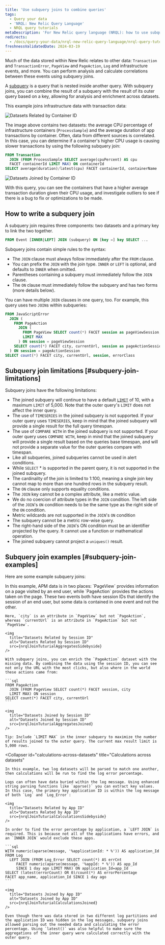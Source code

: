 ```yaml
---
title: 'Use subquery joins to combine queries'
tags:
  - Query your data
  - 'NRQL: New Relic Query Language'
  - NRQL query tutorials
metaDescription: 'For New Relic query language (NRQL): how to use subquery joins.'
redirects:
  - /docs/query-your-data/nrql-new-relic-query-language/nrql-query-tutorials/subquery-joins
freshnessValidatedDate: 2024-03-19
---
```








Much of the data stored within New Relic relates to other data: `Transaction` and `TransactionError`, `PageView` and `PageAction`, `Log` and infrastructure events, and more. You can perform analysis and calculate correlations between these events using subquery joins.

A [subquery](/docs/query-your-data/nrql-new-relic-query-language/get-started/subqueries-in-nrql) is a query that is nested inside another query. With subquery joins, you can combine the result of a subquery with the result of its outer query based on a key, allowing for analysis and enrichment across datasets.

This example joins infrastructure data with transaction data:

<img
  title="Datasets related by container ID"
  alt="Datasets Related by Container ID"
  src={nrqlJoinTuturialRowsSidebyside}
/>

The image above contains two datasets: the average CPU percentage of infrastructure containers (`ProcessSample`) and the average duration of app transactions by container. Often, data from different sources is correlated. In this case, you can determine if a container's higher CPU usage is causing slower transactions by using the following subquery join:

```sql
FROM Transaction
  JOIN (FROM ProcessSample SELECT average(cpuPercent) AS cpu
  FACET containerId LIMIT MAX) ON containerId
SELECT average(duration)/latest(cpu) FACET containerId, containerName
```
<img
  title="Datasets Joined by Container ID"
  alt="Datasets Joined by Container ID"
  src={nrqlJoinTuturialRowsJoined}
/>

With this query, you can see the containers that have a higher average transaction duration given their CPU usage, and investigate outliers to see if there is a bug to fix or optimizations to be made.

## How to write a subquery join

A subquery join requires three components: two datasets and a primary key to link the two together.

```sql
FROM Event [INNER|LEFT] JOIN (subquery) ON [key =] key SELECT ...
```

Subquery joins contain simple rules to the syntax:

* The `JOIN` clause must always follow immediately after the `FROM` clause.
* You can prefix the `JOIN`  with the join type. `INNER` or `LEFT` is optional, and defaults to `INNER` when omitted.
* Parentheses containing a subquery must immediately follow the `JOIN` clause.
* The `ON` clause must immediately follow the subquery and has two forms (more details below).

You can have multiple `JOIN` clauses in one query, too. For example, this query uses two `JOIN`s within subqueries:

```sql
FROM JavaScriptError
  JOIN (
    FROM PageAction
      JOIN (
        FROM PageView SELECT count(*) FACET session as pageViewSession, city
        LIMIT MAX
      ) ON session = pageViewSession
    SELECT count(*) FACET city, currentUrl, session as pageActionSession
  ) ON session = pageActionSession
SELECT count(*) FACET city, currentUrl, session, errorClass
```

## Subquery join limitations [#subquery-join-limitations]

Subquery joins have the following limitations:

* The joined subquery will continue to have a default [`LIMIT`](#sel-limit) of 10, with a
maximum `LIMIT` of 5,000. Note that the outer query's `LIMIT` does not affect the inner query.
* The use of `TIMESERIES` in the joined subquery is not supported. If your outer query uses
`TIMESERIES`, keep in mind that the joined subquery will provide a single result for the full
query timespan.
* The use of `COMPARE WITH` in the joined subquery is not supported. If your outer query uses
`COMPARE WITH`, keep in mind that the joined subquery will provide a single result based on the
queries base timespan, and will not provide a separate value for the outer queries compare with
timespan.
* Like all subqueries, joined subqueries cannot be used in alert conditions.
* While `SELECT` * is supported in the parent query, it is not supported in the joined subquery.
* The cardinality of the join is limited to 1:100, meaning a single join key cannot map to more
than one hundred rows in the subquery result.
* The `ON` clause only supports equality conditions.
* The `JOIN` key cannot be a complex attribute, like a metric value.
* We do no coercion of attribute types in the `JOIN` condition. The left side of the `JOIN`'s `ON`
condition needs to be the same type as the right side of the `ON` condition.
* Metric wildcards are not supported in the `JOIN`'s `ON` condition
* The subquery cannot be a metric row-wise query.
* The right-hand side of the `JOIN`'s ON condition must be an identifier projected by the query. It
cannot use a function or mathematical operation.
* The joined subquery cannot project a `uniques()` result.

## Subquery join examples [#subquery-join-examples]

Here are some example subquery joins:

<CollapserGroup>
  <Collapser
    id="add-missing-data"
    title="Add missing data"
  >
    In this example, APM data is in two places: `PageView` provides information on a page visited by an end user, while `PageAction` provides the actions taken on the page. These two events both have session IDs that identify the session of an end user, but some data is contained in one event and not the other.

    Here, `city` is an attribute in `PageView` but not `PageAction`, whereas `currentUrl` is an attribute in `PageAction` but not `PageView`.

    <img
      title="Datasets Related by Session ID"
      alt="Datasets Related by Session ID"
      src={nrqlJoinTuturialAggregatesSidebyside}
    />

    With subquery joins, you can enrich the `PageAction` dataset with the missing data. By combining the data using the session ID, you can see not only the URL with the most clicks, but also where in the world these actions came from:

    ```sql
    FROM PageAction
      JOIN (FROM PageView SELECT count(*) FACET session, city
      LIMIT MAX) ON session
    SELECT count(*) FACET city, currentUrl
    ```

    <img
      title="Datasets Joined by Session ID"
      alt="Datasets Joined by Session ID"
      src={nrqlJoinTuturialAggregatesJoined}
    />

    Tip: Include `LIMIT MAX` in the inner subquery to maximize the number of results joined to the outer query. The current max result limit is 5,000 rows.
  </Collapser>

  <Collapser
    id="calculations-across-datasets"
    title="Calculations across datasets"
  >
    In this example, two log datasets will be parsed to match one another, then calculations will be run to find the log error percentage.

    Logs can often have data buried within the log message. Using enhanced string parsing functions like `aparse()` you can extract key values. In this case, the primary key application ID is within the log message of both `Log` and `Log_Error`:

    <img
      title="Datasets Related by App ID"
      alt="Datasets Related by App ID"
      src={nrqlJoinTuturialCalculationsSidebyside}
    />

    In order to find the error percentage by application, a `LEFT JOIN` is required. This is because not all of the applications have errors, and an `INNER JOIN` would exclude these apps.

    ```sql
    WITH numeric(aparse(message, '%applicationId: * %')) AS application_Id
    FROM Log
      LEFT JOIN (FROM Log_Error SELECT count(*) AS errCnt
         FACET numeric(aparse(message, '%appId: * %')) AS app_Id
         SINCE 1 day ago LIMIT MAX) ON application_Id=app_Id
    SELECT (latest(errorCount) OR 0)/count(*) AS errorPercentage
    FACET app_name, application_Id SINCE 1 day ago
    ```

    <img
      title="Datasets Joined by App ID"
      alt="Datasets Joined by App ID"
      src={nrqlJoinTuturialCalculationsJoined}
    />

    Even though there was data stored in two different log partitions and the application ID was hidden in the log messages, subquery joins allowed parsing out the needed data and calculating the error percentage. Using `latest()` was also helpful to make sure the aggregations of the inner query were calculated correctly with the outer query.
  </Collapser>
</CollapserGroup>
